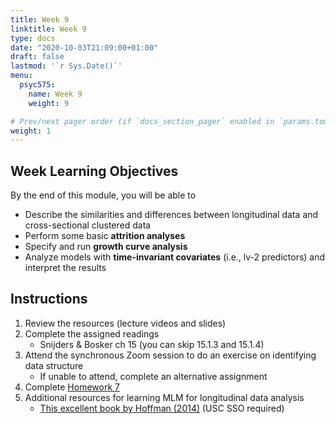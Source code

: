 ```yaml
---
title: Week 9
linktitle: Week 9
type: docs
date: "2020-10-03T21:09:00+01:00"
draft: false
lastmod: '`r Sys.Date()`'
menu:
  psyc575:
    name: Week 9
    weight: 9

# Prev/next pager order (if `docs_section_pager` enabled in `params.toml`)
weight: 1
---
```


## Week Learning Objectives

By the end of this module, you will be able to 

- Describe the similarities and differences between longitudinal data and cross-sectional clustered data
- Perform some basic **attrition analyses**
- Specify and run **growth curve analysis**
- Analyze models with **time-invariant covariates** (i.e., lv-2 predictors) and interpret the results

## Instructions

1. Review the resources (lecture videos and slides)
2. Complete the assigned readings
    * Snijders & Bosker ch 15 (you can skip 15.1.3 and 15.1.4)
3. Attend the synchronous Zoom session to do an exercise on identifying data structure
    * If unable to attend, complete an alternative assignment
4. Complete [Homework 7](../homework-7)
5. Additional resources for learning MLM for longitudinal data analysis
    * [This excellent book by Hoffman (2014)](https://www-taylorfrancis-com.libproxy2.usc.edu/books/9781315744094) (USC SSO required)
